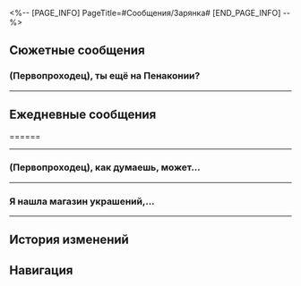 <%-- [PAGE_INFO]
PageTitle=#Сообщения/Зарянка#
[END_PAGE_INFO] --%>
{{Сообщение Инфобокс
|id          = 1309
|Изображение = Персонаж Зарянка Иконка.png
|Тип         = Персонаж
|Отправитель = Зарянка
|ПодписьСоо  = Одолжим друг другу крылья.
|Фракция     = Пенакония
}}

==Сюжетные сообщения==
===(Первопроходец), ты ещё на Пенаконии?===
{{Сообщения
|условие_получения = 
|текст =
:'''Зарянка:''' (Первопроходец), ты ещё на Пенаконии?
:'''Зарянка:''' У меня к тебе просьба...
:{Выбор} Расскажи подробнее.
::'''(Первопроходец):''' Да.
::'''(Первопроходец):''' Что такое?
:{Выбор} Нет пока.
::'''(Первопроходец):''' Нет.
::'''(Первопроходец):''' Сможешь подождать?
:'''Зарянка:''' А, ну вообще это касается Большого театра.
:'''Зарянка:''' Наверняка ты знаешь, что клан Дубов обещал гарантировать безопасность посетителей. И всё это благодаря силе Порядка.
:'''Зарянка:''' Но сейчас на Пенаконии этой силы почти не осталось. А это значит, что умереть в нынешних грёзах вполне реально.
:'''Зарянка:''' Когда мы со старшим братом оказались на земле, я погрузилась во тьму беспамятства... Но когда очнулась, меня уже окружали медсёстры. Брата нигде не было.
:'''Зарянка:''' Я хотела узнать, всё ли с ним в порядке, но сёстры отказывались отвечать... Я уже в отчаянии, прошу тебя, пожалуйста, попробуй разузнать хоть что-нибудь в Большом театре.
:'''Зарянка:''' Пусть даже это будет незначительная зацепка.
:'''Зарянка:''' Мне сейчас очень
:'''Зарянка:''' очень страшно
:{Выбор} Не переживай, я разберусь.
::'''(Первопроходец):''' {{MC|ж=Поняла|м=Понял}}.
::'''(Первопроходец):''' Я что-нибудь придумаю, не переживай.
::'''(Первопроходец):''' {{MC|ж=Уверена|м=Уверен}}, с ним всё хорошо.
:{Выбор} Готовься к худшему.
::'''(Первопроходец):''' Ясно. Я помогу.
::'''(Первопроходец):''' Но не могу ничего обещать.
::'''(Первопроходец):''' Стоит подготовиться к худшему...
:'''Зарянка:''' ...
:'''Зарянка:''' Спасибо, (Первопроходец).
:'''Зарянка:''' Я безмерно тебе благодарна.
:'''Зарянка:''' Если найдёшь что-нибудь, приходи к билетной кассе.
:'''Зарянка:''' Буду ждать тебя в образе эрудроида в синем костюме. Так мы не привлечём внимание Гончих.
:'''Зарянка:''' Очень надеюсь на тебя...
}}
----

==Ежедневные сообщения==
======
{{Сообщения
|условие_получения = 
|текст=
:'''Зарянка:''' [[Файл:Стикер ГПП 07 Пом-Пом 01.png|80px]]
:'''Зарянка:''' (Первопроходец), как у тебя дела?
:{Выбор} Хорошо. А у тебя?
::'''(Первопроходец):''' Хорошо, а у тебя? Сильно занята?
::'''Зарянка:''' Почти закончила подготовку к выступлению, а сегодня как раз передышка.
:{Выбор} Мне знаменитость пишет!
::'''(Первопроходец):''' Ого! Мне знаменитость пишет! Вот так честь!
::'''Зарянка:''' [[Файл:Стикер ГПП 07 Пом-Пом 08.png|80px]]
::'''Зарянка:''' Это шутка такая? Мы же друзья...
:'''Зарянка:''' Я только что услышала блюзовую мелодию «Цветочная пустошь», мне показалось, что такая расслабляющая музыка отлично подойдёт экспрессу, и я решила поделиться. Надеюсь, тебе понравится.
:{Выбор} А что за мелодия?
::'''(Первопроходец):''' А что за мелодия?
::'''Зарянка:''' Ну... Это мелодия с ароматом трав.
:{Выбор} Что-то мне это напоминает.
::'''(Первопроходец):''' Что-то мне это напоминает.
::'''(Первопроходец):''' На экспрессе играл фонограф, и проводник сказала, что чувствует запах трав!
::'''Зарянка:''' Да! У меня похожее чувство.
:'''Зарянка:''' Если вслушаться, то можно представить себя посреди моря цветов... Вдали вращаются ветряные мельницы, а солнце, ярко сияющее на горизонте, заливает светом платье девушки... Как же красиво.
:{Выбор} Твои песни тоже прекрасны.
::'''(Первопроходец):''' Твои песни тоже прекрасны, они вдохновляют.
::'''Зарянка:''' Спасибо! На самом деле... я частенько беспокоюсь о том, смогу ли во время концерта выразить свои чувства.
::'''Зарянка:''' Твои слова меня успокоили. Я не оставлю попыток.
:{Выбор} Жду от тебя ещё песен.
::'''(Первопроходец):''' Замечательная музыка! С нетерпением жду от тебя ещё песен!
::'''Зарянка:''' Непременно!
::'''Зарянка:''' Если я ещё услышу хорошую музыку, обязательно с тобой поделюсь.
:{Выбор} Я тоже хочу писать песни!
::'''(Первопроходец):''' Я тоже хочу писать песни!
::'''Зарянка:''' [[Файл:Стикер ГПП 07 Пом-Пом 08.png|80px]]
::'''Зарянка:''' Почему нет! Если не возражаешь, мы можем писать вместе.
:'''Зарянка:''' Кстати, есть одно важное дело... Это может показаться неожиданным...
:{Выбор} [[Файл:Стикер ГПП 07 Пом-Пом 07.png|80px]]
:'''(Первопроходец):''' [[Файл:Стикер ГПП 07 Пом-Пом 07.png|80px]]
:'''Зарянка:''' У меня будет тур совсем рядом с Пенаконией, и я попросила дворецкого отправить VIP-билеты экипажу Звёздного экспресса.
:'''Зарянка:''' Репетиции отнимали всё моё время, и я боялась, что могу забыть, поэтому не сказала вам заранее. Пожалуйста, не обижайтесь.
:{Выбор} Как можно обижаться!
::'''(Первопроходец):''' Спасибо, Зарянка! Как мы можем на такое обижаться?
:{Выбор} Постараюсь прийти!
::'''(Первопроходец):''' Спасибо, Зарянка! Я очень постараюсь прийти!
:{Выбор} Все сон потеряли!
::'''(Первопроходец):''' Спасибо, Зарянка! Теперь все от волнения сон потеряли!
:'''Зарянка:''' Ладно, буду ждать вас на концерте.
}}
----

===(Первопроходец), как думаешь, может...===
{{Сообщения
|условие_получения = 
|текст=
:'''Зарянка:''' (Первопроходец), как думаешь, может ли птица со сломанными крыльями летать?
:{Выбор} Пока теплится жизнь, шансы всегда есть.
::'''(Первопроходец):''' Пока теплится жизнь, шансы всегда есть.
::'''Зарянка:''' Да, я тоже так думаю.
::'''Зарянка:''' Несколько дней назад я увидела птенчика со сломанным крылом. Это так печально.
:{Выбор} Сложно сказать.
::'''(Первопроходец):''' Сложно сказать. Надо по ситуации смотреть.
::'''Зарянка:''' Наверное... Судьба не предначертана с самого начала, а мимолётная встреча не определяет будущего.
::{Выбор} Что-то случилось?
::'''(Первопроходец):''' Что-то случилось?
::'''Зарянка:''' Несколько дней назад я увидела птенчика со сломанным крылом. Это так печально.
:'''Зарянка:''' Я забрала его домой и забочусь о нём. Надеюсь, он поправится.
:'''Зарянка:''' Мой брат рассказывал тебе историю о маленьком голубе гармонии?
:'''Зарянка:''' Несчастный маленький голубь - наше воспоминание из детства. Тогда мы впервые столкнулись с необходимостью делать выбор.
:{Выбор} Это грустная история.
::'''(Первопроходец):''' Да, эта грустная история сильно меня впечатлила.
:{Выбор} Не помню такого.
::'''(Первопроходец):''' Не помню такого.
::'''Зарянка:''' Ничего страшного.
:'''Зарянка:''' Теперь я понимаю, что в детстве мы дали ему право выжить, но не знали, как ему это сделать.
:'''Зарянка:''' Но кто может объяснить законы жизни?..
:'''Зарянка:''' По крайней мере этому птенчику повезло больше, чем голубю гармонии, которому нужно было учиться летать с самого начала.
:'''Зарянка:''' Ой, подожди-ка.
:{{Диалог|Предупреждение}} Ваш друг Зарянка не в сети
:{Выбор} Что случилось?
::'''(Первопроходец):''' Что случилось?
:{Выбор} Что-то с птенчиком?
::'''(Первопроходец):''' Что-то с птенчиком?
:{Выбор} Ответь, я же переживаю.
::'''(Первопроходец):''' Ответь мне, пожалуйста.
:{{Диалог|Предупреждение}} Ваш друг Зарянка в сети
:'''Зарянка:''' Прости, я увидела, как птенчик взмахнул крыльями и побежала посмотреть.
:'''Зарянка:''' Я так счастлива видеть, что птенчик поправляется.
:'''Зарянка:''' Я чувствую, что смогла избавиться от сожалений из детства.
:{Выбор} Я запомню сегодняшний день!
::'''(Первопроходец):''' Я запомню сегодняшний день! Такое не забывается!
::'''Зарянка:''' Спасибо! Без тебя я бы потеряла веру в то, что птичка поправится.
:{Выбор} Птенец тоже счастлив.
::'''(Первопроходец):''' Птенец тоже счастлив. Возможно, и он чего-то желает.
::'''Зарянка:''' Да, я надеюсь, он сможет снова подняться в небо. Спасибо тебе за советы, (Первопроходец).
:'''Зарянка:''' Мне нужно возвращаться к птенцу.
:'''Зарянка:''' Жди от меня хороших новостей~
:'''Зарянка:''' [[Файл:Стикер ГПП 07 Пом-Пом 03.png|80px]]
}}
----

===Я нашла магазин украшений,...===
{{Сообщения
|условие_получения = 
|текст=
:'''Зарянка:''' Я нашла магазин украшений, который привёл меня просто в детский восторг. Там ожерелья в виде мороженного, броши с дикими кошками, очки в виде солнечников, заколки с монстрами...
:'''Зарянка:''' Здесь столько всего милого, и наверняка что-то понравится экипажу Звёздного экспресса. Можно... я выберу что-то для вас?
:{Выбор} Милота нужна всем!
::'''(Первопроходец):''' Ладно! Милота нужна всем!
::'''Зарянка:''' [[Файл:Стикер ГПП 07 Пом-Пом 03.png|80px]]
:{Выбор} Ты же разоришься!
::'''(Первопроходец):''' Ты же разоришься!
::'''Зарянка:''' Да нет, конечно! А эти украшения такие оригинальные, просто идеальные подарки.
:{Выбор} Выбери господину Янгу самое милое!
::'''(Первопроходец):''' Выбери господину Янгу самое милое!
::'''Зарянка:''' Так значит господин Янг в душе милашка?
::'''Зарянка:''' Кажется, я знаю, что нужно выбрать!
:'''Зарянка:''' Лайтстик в виде бейсбольной биты, заколка со светящимся четырёхлистным клевером, коробка в виде книги, колпак повара, бумажная винтажная сумка и значок из серии «Часик-мех».
:'''Зарянка:''' (Первопроходец), что думаешь?
:{Выбор} Все будут в восторге!
::'''(Первопроходец):''' Поверь, все будут в восторге!
::'''Зарянка:''' Думаю, я уже чуть-чуть вас знаю.
::'''Зарянка:''' [[Файл:Стикер ГПП 07 Пом-Пом 03.png|80px]]
:{Выбор} А для кого колпак повара?
::'''(Первопроходец):''' А для кого колпак повара?
::'''Зарянка:''' Для проводника.
::'''Зарянка:''' На Пенаконии Март рассказывала мне о проводнике. По её словам, проводник заботится обо всех пассажирах.
::'''Зарянка:''' А самое главное, что проводник готовит незабываемые блюда и десерты, поэтому я решила выбрать колпак повара.
:{Выбор} Там и бейсбольные биты есть?
::'''(Первопроходец):''' В магазине и бейсбольные биты есть?
::'''Зарянка:''' Если честно, она на заказ была сделана.
::'''Зарянка:''' Мы с владельцем рассматривали фотографии и заговорили о битах, его увлекла идея сделать лайтстик в виде бейсбольной биты, и он тут же сделал.
:'''Зарянка:''' Я отправлю вам подарки, не забудьте забрать.
}}
----

==История изменений==
{{История изменений|2.7}}

==Навигация==
{{Сообщения Навбокс}}
